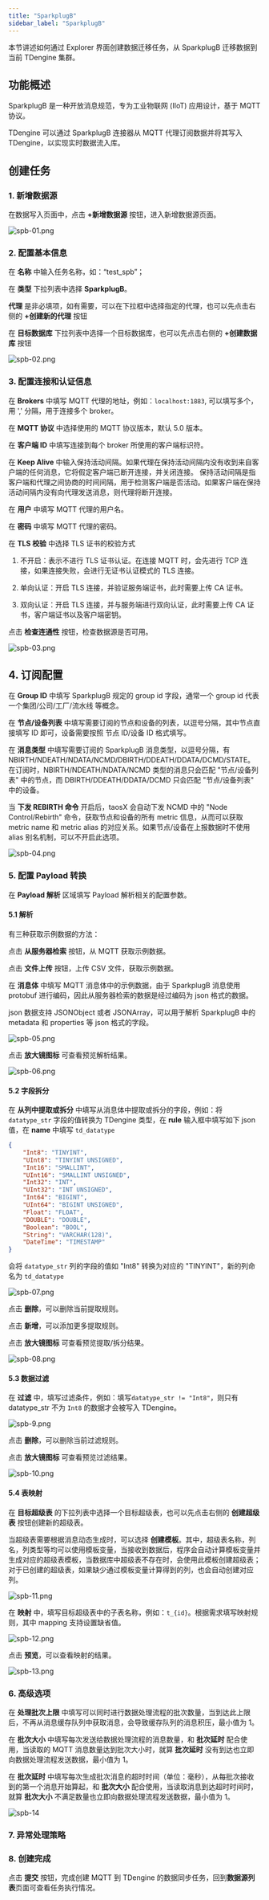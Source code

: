```yaml
---
title: "SparkplugB"
sidebar_label: "SparkplugB"
---
```


本节讲述如何通过 Explorer 界面创建数据迁移任务，从 SparkplugB 迁移数据到当前 TDengine 集群。

## 功能概述

SparkplugB 是一种开放消息规范，专为工业物联网 (IIoT) 应用设计，基于 MQTT 协议。

TDengine 可以通过 SparkplugB 连接器从 MQTT 代理订阅数据并将其写入 TDengine，以实现实时数据流入库。

## 创建任务

### 1. 新增数据源

在数据写入页面中，点击 **+新增数据源** 按钮，进入新增数据源页面。

![spb-01.png](./spb-01.png)

### 2. 配置基本信息

在 **名称** 中输入任务名称，如：“test_spb”；

在 **类型** 下拉列表中选择 **SparkplugB**。

**代理** 是非必填项，如有需要，可以在下拉框中选择指定的代理，也可以先点击右侧的 **+创建新的代理** 按钮

在 **目标数据库** 下拉列表中选择一个目标数据库，也可以先点击右侧的 **+创建数据库** 按钮

![spb-02.png](./spb-02.png)

### 3. 配置连接和认证信息

在 **Brokers** 中填写 MQTT 代理的地址，例如：`localhost:1883`, 可以填写多个，用 ',' 分隔，用于连接多个 broker。

在 **MQTT 协议** 中选择使用的 MQTT 协议版本，默认 5.0 版本。

在 **客户端 ID** 中填写连接到每个 broker 所使用的客户端标识符。

在 **Keep Alive** 中输入保持活动间隔。如果代理在保持活动间隔内没有收到来自客户端的任何消息，它将假定客户端已断开连接，并关闭连接。
保持活动间隔是指客户端和代理之间协商的时间间隔，用于检测客户端是否活动。如果客户端在保持活动间隔内没有向代理发送消息，则代理将断开连接。

在 **用户** 中填写 MQTT 代理的用户名。

在 **密码** 中填写 MQTT 代理的密码。

在 **TLS 校验** 中选择 TLS 证书的校验方式

1. 不开启：表示不进行 TLS 证书认证。在连接 MQTT 时，会先进行 TCP 连接，如果连接失败，会进行无证书认证模式的 TLS 连接。

2. 单向认证：开启 TLS 连接，并验证服务端证书，此时需要上传 CA 证书。

3. 双向认证：开启 TLS 连接，并与服务端进行双向认证，此时需要上传 CA 证书，客户端证书以及客户端密钥。

点击 **检查连通性** 按钮，检查数据源是否可用。

![spb-03.png](./spb-03.png)

## 4. 订阅配置

在 **Group ID** 中填写 SparkplugB 规定的 group id 字段，通常一个 group id 代表一个集团/公司/工厂/流水线 等概念。

在 **节点/设备列表** 中填写需要订阅的节点和设备的列表，以逗号分隔，其中节点直接填写 ID 即可，设备需要按照 节点 ID/设备 ID 格式填写。

在 **消息类型** 中填写需要订阅的 SparkplugB 消息类型，以逗号分隔，有 NBIRTH/NDEATH/NDATA/NCMD/DBIRTH/DDEATH/DDATA/DCMD/STATE。在订阅时，NBIRTH/NDEATH/NDATA/NCMD 类型的消息只会匹配 "节点/设备列表" 中的节点，而 DBIRTH/DDEATH/DDATA/DCMD 只会匹配 "节点/设备列表" 中的设备。

当 **下发 REBIRTH 命令** 开启后，taosX 会自动下发 NCMD 中的 "Node Control/Rebirth" 命令，获取节点和设备的所有 metric 信息，从而可以获取 metric name 和 metric alias 的对应关系。如果节点/设备在上报数据时不使用 alias 别名机制，可以不开启此选项。

![spb-04.png](./spb-04.png)

### 5. 配置 Payload 转换

在 **Payload 解析** 区域填写 Payload 解析相关的配置参数。

#### 5.1 解析

有三种获取示例数据的方法：

点击 **从服务器检索** 按钮，从 MQTT 获取示例数据。

点击 **文件上传** 按钮，上传 CSV 文件，获取示例数据。

在 **消息体** 中填写 MQTT 消息体中的示例数据，由于 SparkplugB 消息使用 protobuf 进行编码，因此从服务器检索的数据是经过编码为 json 格式的数据。

json 数据支持 JSONObject 或者 JSONArray，可以用于解析 SparkplugB 中的 metadata 和 properties 等 json 格式的字段。

![spb-05.png](./spb-05.png)

点击 **放大镜图标**  可查看预览解析结果。

![spb-06.png](./spb-06.png)

#### 5.2 字段拆分

在 **从列中提取或拆分** 中填写从消息体中提取或拆分的字段，例如：将 `datatype_str` 字段的值转换为 TDengine 类型，在 **rule** 输入框中填写如下 json 值，在 **name** 中填写 `td_datatype`

```json
{
    "Int8": "TINYINT",
    "UInt8": "TINYINT UNSIGNED",
    "Int16": "SMALLINT",
    "UInt16": "SMALLINT UNSIGNED",
    "Int32": "INT",
    "UInt32": "INT UNSIGNED",
    "Int64": "BIGINT",
    "UInt64": "BIGINT UNSIGNED",
    "Float": "FLOAT",
    "DOUBLE": "DOUBLE",
    "Boolean": "BOOL",
    "String": "VARCHAR(128)",
    "DateTime": "TIMESTAMP"
}
```

会将 `datatype_str` 列的字段的值如 "Int8" 转换为对应的 "TINYINT"，新的列命名为 `td_datatype`

![spb-07.png](./spb-07.png)

点击 **删除**，可以删除当前提取规则。

点击 **新增**，可以添加更多提取规则。

点击 **放大镜图标** 可查看预览提取/拆分结果。

![spb-08.png](./spb-08.png)

#### 5.3 数据过滤

在 **过滤** 中，填写过滤条件，例如：填写`datatype_str != "Int8"`，则只有 datatype_str 不为 `Int8` 的数据才会被写入 TDengine。

![spb-9.png](./spb-09.png)

点击 **删除**，可以删除当前过滤规则。

点击 **放大镜图标** 可查看预览过滤结果。

![spb-10.png](./spb-10.png)

#### 5.4 表映射

在 **目标超级表** 的下拉列表中选择一个目标超级表，也可以先点击右侧的 **创建超级表** 按钮创建新的超级表。

当超级表需要根据消息动态生成时，可以选择 **创建模板**。其中，超级表名称，列名，列类型等均可以使用模板变量，当接收到数据后，程序会自动计算模板变量并生成对应的超级表模板，当数据库中超级表不存在时，会使用此模板创建超级表；对于已创建的超级表，如果缺少通过模板变量计算得到的列，也会自动创建对应列。

![spb-11.png](./spb-11.png)

在 **映射** 中，填写目标超级表中的子表名称，例如：`t_{id}`。根据需求填写映射规则，其中 mapping 支持设置缺省值。

![spb-12.png](./spb-12.png)

点击 **预览**，可以查看映射的结果。

![spb-13.png](./spb-13.png)

### 6. 高级选项

在 **处理批次上限** 中填写可以同时进行数据处理流程的批次数量，当到达此上限后，不再从消息缓存队列中获取消息，会导致缓存队列的消息积压，最小值为 1。

在 **批次大小** 中填写每次发送给数据处理流程的消息数量，和 **批次延时** 配合使用，当读取的 MQTT 消息数量达到批次大小时，就算 **批次延时** 没有到达也立即向数据处理流程发送数据，最小值为 1。

在 **批次延时** 中填写每次生成批次消息的超时时间（单位：毫秒），从每批次接收到的第一个消息开始算起，和 **批次大小** 配合使用，当读取消息到达超时时间时，就算 **批次大小** 不满足数量也立即向数据处理流程发送数据，最小值为 1。

![spb-14](./spb-14.png)

### 7. 异常处理策略


<Contributing />

### 8. 创建完成

点击 **提交** 按钮，完成创建 MQTT 到 TDengine 的数据同步任务，回到**数据源列表**页面可查看任务执行情况。
